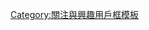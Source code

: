 {{Userbox
  |id=[[File:HitFMDJ-cherry.JPG|45px]]
  |id-c=skyblue
  |id-fc=navy
  |id-s=10
  |info=這個用戶準時收聽[[HitFM聯播網|HitFM]] [[DJ]] cherry的節目。
  |info-c=skyblue
  |info-s=10
  |info-fc=black
  |border-c=black
  |border-s=1
}}
<noinclude>[[Category:關注與興趣用戶框模板]]</noinclude>
[[Category:喜歡HitFM-DJ的維基人|{{PAGENAME}}]]
